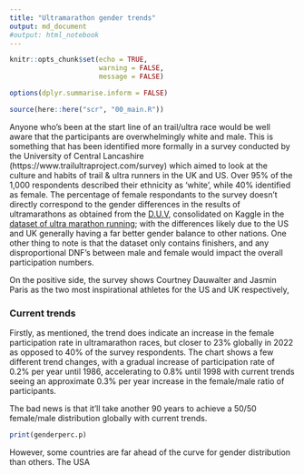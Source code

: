 ```yaml
---
title: "Ultramarathon gender trends"
output: md_document
#output: html_notebook
---
```


```r
knitr::opts_chunk$set(echo = TRUE,
                      warning = FALSE,
                      message = FALSE)

options(dplyr.summarise.inform = FALSE)

source(here::here("scr", "00_main.R"))
```

Anyone who's been at the start line of an trail/ultra race would be well aware that the participants are overwhelmingly white and male. This is something that has been identified more formally in a survey conducted by the University of Central Lancashire (https://www.trailultraproject.com/survey) which aimed to look at the culture and habits of trail & ultra runners in the UK and US. Over 95% of the 1,000 respondents described their ethnicity as 'white', while 40% identified as female. The percentage of female respondants to the survey doesn't directly correspond to the gender differences in the results of ultramarathons as obtained from the [D.U.V](http://statistik.d-u-v.org/), consolidated on Kaggle in the [dataset of ultra marathon running](https://www.kaggle.com/datasets/aiaiaidavid/the-big-dataset-of-ultra-marathon-running); with the differences likely due to the US and UK generally having a far better gender balance to other nations. One other thing to note is that the dataset only contains finishers, and any disproportional DNF's between male and female would impact the overall participation numbers.

On the positive side, the survey shows Courtney Dauwalter and Jasmin Paris as the two most inspirational athletes for the US and UK respectively, 

### Current trends

Firstly, as mentioned, the trend does indicate an increase in the female participation rate in ultramarathon races, but closer to 23% globally in 2022 as opposed to 40% of the survey respondents. The chart shows a few different trend changes, with a gradual increase of participation rate of 0.2% per year until 1986, accelerating to 0.8% until 1998 with current trends seeing an approximate 0.3% per year increase in the female/male ratio of participants.

The bad news is that it'll take another 90 years to achieve a 50/50 female/male distribution globally with current trends.

```r
print(genderperc.p)
```

However, some countries are far ahead of the curve for gender distribution than others. The USA 



